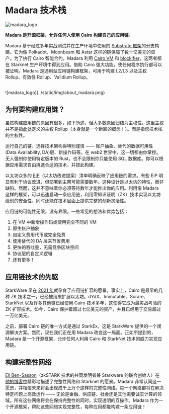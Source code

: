 # Madara 技术栈

![madara_logo](../static/img/madara_logomark_red.png)

**Madara 是开源框架，允许任何人使用 Cairo 构建自己的应用链。**

Madara 基于经过多年实战测试并在生产环境中使用的 [Substrate 框架](https://substrate.io/)的分支构建。它为像 Polkadot、Moonbeam 和 Astar 这样的链保障了数十亿美元的资产。为了执行 Cairo 智能合约，Madara 利用 [Cairo VM](https://github.com/lambdaclass/cairo-rs) 和 [blockifier](https://github.com/starkware-libs/blockifier)，这两者都在 Starknet 生产环境中得到应用。借助 Cairo 强大功能，使任何程序执行都可以被证明。Madara 是通用型应用链构建框架，可用于构建 L2/L3 以及主权 Rollup、有效性 Rollup、Validium Rollup。

<br />
![madara_logo](../static/img/about_madara.png)
<br />

## 为何要构建应用链？

虽然构建应用链的原因有很多，如下所述，但大多数原因归结为主权性。这里主权并不是指[此处](https://celestia.org/learn/sovereign-rollups/an-introduction/)定义的主权 Rollup（本身就是一个新颖的概念！）。而是指您技术栈的主权性。

运行自己的链，选择技术架构得特别谨慎 —— 账户抽象、替代的数据可用性(Data Availability, DA)层、新操作码等。在 web2 世界中，这一切都由你掌控。无人强制你使用特定版本的 Rust，也不会限制你只能使用 SQL 数据库。你可以根据应用需求自由挑选合适的技术，并按此构建。

以太坊众多的 [EIP](https://eips.ethereum.org/all)（以太坊改进提案）清单明确反映了应用链的需求。有些 EIP 明显有利于协议改进，但部署到主网可能需要数年。这种设计是以太坊的特性，而非缺陷。然而，这并不意味着你必须等待数年才能推出你的应用。利用像 Madara 这样的框架，可以迅速启动一条应用链，利用零知识证明（ZK）技术实现以太坊级别的安全性，同时还能在技术层面上提供完整的创新灵活性。

应用链的可能性无限，没有界限。一些常见的想法和优势包括：

1. 在 VM 中新增操作码或使用完全不同的 VM
2. 原生帐户抽象
3. 自定义费用代币或完全免费
4. 使用替代的 DA 层来节省费用
5. 更快的吞吐量，无需竞争区块空间
6. 协议层的自定义逻辑
7. 还有更多！

## 应用链技术的先驱

StarkWare 早在 [2021 年](https://medium.com/starkware/fractal-scaling-from-l2-to-l3-7fe238ecfb4f)就孕育了应用链扩容的愿景。事实上，Cairo 是最早的几种 ZK 技术之一，已经被用来扩展以太坊。dYdX、Immutable、Sorare、StarkNet 以及许多其他链已经使用 Cairo 技术多年，这使得它成为最实战考验的 ZK 扩容技术。如今，Cairo 保护着超过七亿美元的资产，并且已经用于交易超过一万亿美元。

之前，部署 Cairo 链的唯一方式是通过 StarkEx，这是 StarkWare 提供的一个闭源解决方案。然而，现在我们正在用 Madara 改变这一局面。正如所提到的，Madara 是一个开源框架，允许任何人利用 Cairo 和 StarkNet 技术的威力实现应用链。

## 构建完整性网络

[Eli Ben-Sasson](https://twitter.com/EliBenSasson)（zkSTARK 技术的共同发明者兼 Starkware 的联合创始人）在[他的博客中](https://hackmd.io/@Elibensasson/ryMelVulp)精彩地描述了完整性网络和 Starknet 的愿景。Madara 非常认同这一愿景，并相信未来将会出现成千上万个这样的完整性网络。每一个网络都将在解决特定问题上高效运作 —— 无论是金融、供应链、社会还是其他需要诚实计算的领域。所有这些网络将会在保持完整性的同时，实现透明的互操作。Madara 作为一个开源框架，帮助这些网络实现完整性，每种应用都能构建一条应用链！
